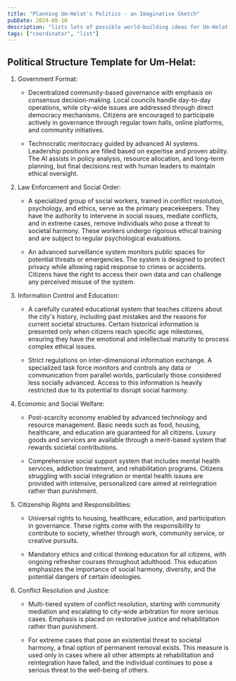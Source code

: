 ```yaml
---
title: "Planning Um-Helat's Politics - an Imaginative Sketch"
pubDate: 2024-08-10
description: "lists lots of possible world-building ideas for Um-Helat's politics"
tags: ["coordinator", "list"]
---
```


## Political Structure Template for Um-Helat:

1. Government Format:
   - Decentralized community-based governance with emphasis on consensus decision-making. Local councils handle day-to-day operations, while city-wide issues are addressed through direct democracy mechanisms. Citizens are encouraged to participate actively in governance through regular town halls, online platforms, and community initiatives.

   - Technocratic meritocracy guided by advanced AI systems. Leadership positions are filled based on expertise and proven ability. The AI assists in policy analysis, resource allocation, and long-term planning, but final decisions rest with human leaders to maintain ethical oversight.

2. Law Enforcement and Social Order:
   - A specialized group of social workers, trained in conflict resolution, psychology, and ethics, serve as the primary peacekeepers. They have the authority to intervene in social issues, mediate conflicts, and in extreme cases, remove individuals who pose a threat to societal harmony. These workers undergo rigorous ethical training and are subject to regular psychological evaluations.

   - An advanced surveillance system monitors public spaces for potential threats or emergencies. The system is designed to protect privacy while allowing rapid response to crimes or accidents. Citizens have the right to access their own data and can challenge any perceived misuse of the system.

3. Information Control and Education:
   - A carefully curated educational system that teaches citizens about the city's history, including past mistakes and the reasons for current societal structures. Certain historical information is presented only when citizens reach specific age milestones, ensuring they have the emotional and intellectual maturity to process complex ethical issues.

   - Strict regulations on inter-dimensional information exchange. A specialized task force monitors and controls any data or communication from parallel worlds, particularly those considered less socially advanced. Access to this information is heavily restricted due to its potential to disrupt social harmony.

4. Economic and Social Welfare:
   - Post-scarcity economy enabled by advanced technology and resource management. Basic needs such as food, housing, healthcare, and education are guaranteed for all citizens. Luxury goods and services are available through a merit-based system that rewards societal contributions.

   - Comprehensive social support system that includes mental health services, addiction treatment, and rehabilitation programs. Citizens struggling with social integration or mental health issues are provided with intensive, personalized care aimed at reintegration rather than punishment.

5. Citizenship Rights and Responsibilities:
   - Universal rights to housing, healthcare, education, and participation in governance. These rights come with the responsibility to contribute to society, whether through work, community service, or creative pursuits.

   - Mandatory ethics and critical thinking education for all citizens, with ongoing refresher courses throughout adulthood. This education emphasizes the importance of social harmony, diversity, and the potential dangers of certain ideologies.

6. Conflict Resolution and Justice:
   - Multi-tiered system of conflict resolution, starting with community mediation and escalating to city-wide arbitration for more serious cases. Emphasis is placed on restorative justice and rehabilitation rather than punishment.

   - For extreme cases that pose an existential threat to societal harmony, a final option of permanent removal exists. This measure is used only in cases where all other attempts at rehabilitation and reintegration have failed, and the individual continues to pose a serious threat to the well-being of others.